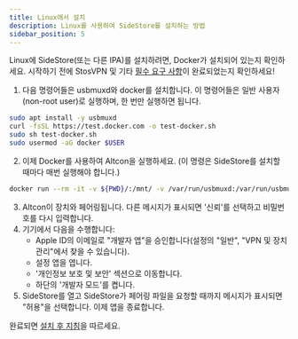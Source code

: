 ```yaml
---
title: Linux에서 설치
description: Linux를 사용하여 SideStore를 설치하는 방법
sidebar_position: 5
---
```


Linux에 SideStore(또는 다른 IPA)를 설치하려면, Docker가 설치되어 있는지 확인하세요. 시작하기 전에 StosVPN 및 기타 [필수 요구 사항](/docs/installation/prerequisites)이 완료되었는지 확인하세요!

1. 다음 명령어들은 usbmuxd와 docker를 설치합니다. 이 명령어들은 일반 사용자(non-root user)로 실행하며, 한 번만 실행하면 됩니다.
```bash
sudo apt install -y usbmuxd
curl -fsSL https://test.docker.com -o test-docker.sh
sudo sh test-docker.sh
sudo usermod -aG docker $USER
```
2. 이제 Docker를 사용하여 Altcon을 실행하세요. (이 명령은 SideStore를 설치할 때마다 매번 실행해야 합니다.)
```bash
docker run --rm -it -v ${PWD}/:/mnt/ -v /var/run/usbmuxd:/var/run/usbmuxd ghcr.io/sidestore/altcon
```
3. Altcon이 장치와 페어링됩니다. 다른 메시지가 표시되면 '신뢰'를 선택하고 비밀번호를 다시 입력합니다.
4. 기기에서 다음을 수행합니다:
    * Apple ID의 이메일로 "개발자 앱"을 승인합니다(설정의 "일반", "VPN 및 장치 관리"에서 찾을 수 있습니다).
    * 설정 앱을 엽니다.
    * '개인정보 보호 및 보안' 섹션으로 이동합니다.
    * 하단의 '개발자 모드'를 켭니다.
5. SideStore를 열고 SideStore가 페어링 파일을 요청할 때까지 메시지가 표시되면 "허용"을 선택합니다. 이제 앱을 종료합니다.

완료되면 [설치 후 지침](/docs/installation/post-install)을 따르세요.